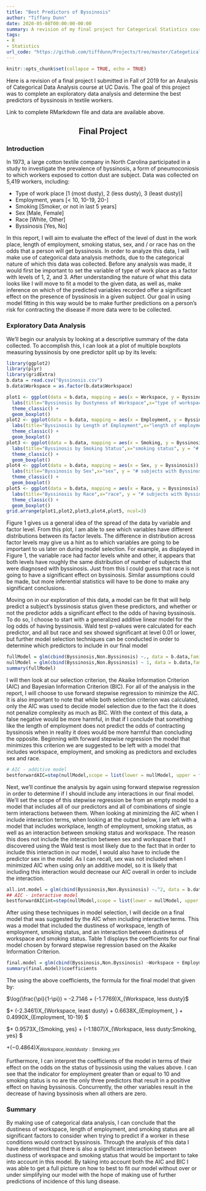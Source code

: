 ```yaml
---
title: "Best Predictors of Byssinosis"
author: "Tiffany Dunn"
date: 2020-05-08T00:00:00-00:00
summary: A revision of my final project for Categorical Statistics course while at UC Davis.
tags:
- R
- Statistics
url_code: "https://github.com/tiffdunn/Projects/tree/master/CategoticalStats"
---
```


```r
knitr::opts_chunk$set(collapse = TRUE, echo = TRUE)
```

Here is a revision of a final project I submitted in Fall of 2019 for an Analysis of Categorical Data Analysis course at UC Davis. The goal of this project was to complete an exploratory data analysis and determine the best predictors of byssinosis in textile workers.

Link to complete RMarkdown file and data are available above.

<center> <h2>Final Project</h2> </center>

### Introduction

In 1973, a large cotton textile company in North Carolina participated in a study to investigate the prevalence of byssinosis, a form of pneumoconiosis to which workers exposed to cotton dust are subject. Data was collected on 5,419 workers, including:

* Type of work place [1 (most dusty), 2 (less dusty), 3 (least dusty)]
* Employment, years [< 10, 10-19, 20-]
* Smoking [Smoker, or not in last 5 years]
* Sex [Male, Female]
* Race [White, Other]
* Byssinosis [Yes, No]

In this report, I will aim to evaluate the effect of the level of dust in the work place, length of employment, smoking status, sex, and / or race has on the odds that a person will get byssinosis. In order to analyze this data, I will make use of categorical data analysis methods, due to the categorical nature of which this data was collected. Before any analysis was made, it would first be important to set the variable of type of work place as a factor with levels of 1, 2, and 3. After understanding the nature of what this data looks like I will move to fit a model to the given data, as well as, make inference on which of the predicted variables recorded offer a significant effect on the presence of byssinosis in a given subject. Our goal in using model fitting in this way would be to make further predictions on a person’s risk for contracting the disease if more data were to be collected.

### Exploratory Data Analysis

We'll begin our analysis by looking at a descriptive summary of the data collected. To accomplish this, I can look at a plot of multiple boxplots measuring byssinosis by one predictor split up by its levels:

```r
library(ggplot2)
library(plyr)
library(gridExtra)
b.data = read.csv("Byssinosis.csv")
b.data$Workspace = as.factor(b.data$Workspace)

plot1 <- ggplot(data = b.data, mapping = aes(x = Workspace, y = Byssinosis)) +
  labs(title="Byssinosis by Dustyness of Workspace",x="type of workspace", y = "# subjects with Byssinosis") +
  theme_classic() +
  geom_boxplot()
plot2 <- ggplot(data = b.data, mapping = aes(x = Employment, y = Byssinosis), main = "Bysinosis status by Employment length") +
  labs(title="Byssinosis by Length of Employment",x="length of employment (years)", y = "# subjects with Byssinosis") +
  theme_classic() +
  geom_boxplot()
plot3 <- ggplot(data = b.data, mapping = aes(x = Smoking, y = Byssinosis)) +
  labs(title="Byssinosis by Smoking Status",x="smoking status", y = "# subjects with Byssinosis") +
  theme_classic() +
  geom_boxplot()
plot4 <- ggplot(data = b.data, mapping = aes(x = Sex, y = Byssinosis)) +
  labs(title="Byssinosis by Sex",x="sex", y = "# subjects with Byssinosis") +
  theme_classic() +
  geom_boxplot()
plot5 <- ggplot(data = b.data, mapping = aes(x = Race, y = Byssinosis)) +
  labs(title="Byssinosis by Race",x="race", y = "# subjects with Byssinosis") +
  theme_classic() +
  geom_boxplot()
grid.arrange(plot1,plot2,plot3,plot4,plot5, ncol=3)
```

Figure 1 gives us a general idea of the spread of the data by variable and factor level. From this plot, I am able to see which variables have different distributions between its factor levels. The difference in distribution across factor levels may give us a hint as to which variables are going to be important to us later on during model selection. For example, as displayed in Figure 1, the variable race had factor levels white and other, it appears that both levels have roughly the same distribution of number of subjects that were diagnosed with byssinosis. Just from this I could guess that race is not going to have a significant effect on byssinosis. Similar assumptions could be made, but more inferential statistics will have to be done to make any significant conclusions.

Moving on in our exploration of this data, a model can be fit that will help predict a subject’s byssinosis status given these predictors, and whether or not the predictor adds a significant effect to the odds of having byssinosis. To do so, I choose to start with a generalized additive linear model for the log odds of having byssinosis. Wald test p-values were calculated for each predictor, and all but race and sex showed significant at level 0.01 or lower, but further model selection techniques can be conducted in order to determine which predictors to include in our final model

```r
fullModel = glm(cbind(Byssinosis,Non.Byssinosis) ~., data = b.data,family = binomial())
nullModel = glm(cbind(Byssinosis,Non.Byssinosis) ~ 1, data = b.data,family = binomial())
summary(fullModel)
```


I will then look at our selection criterion, the Akaike Information Criterion (AIC) and Bayesian Information Criterion (BIC). For all of the analysis in the report, I will choose to use forward stepwise regression to minimize the AIC. It is also important to note that while both selection criterion was calculated, only the AIC was used to decide model selection due to the fact the it does not penalize complexity as much as BIC. With the context of this data, a false negative would be more harmful, in that if I conclude that something like the length of employment does not predict the odds of contracting byssinosis when in reality it does would be more harmful than concluding the opposite. Beginning with forward stepwise regression the model that minimizes this criterion we are suggested to be left with a model that includes workspace, employment, and smoking as predictors and excludes sex and race.

```r
# AIC - additive model
bestforwardAIC=step(nullModel,scope = list(lower = nullModel, upper = fullModel),direction = "forward")
```


Next, we'll continue the analysis by again using forward stepwise regression in order to determine if I should include any interactions in our final model. We'll set the scope of this stepwise regression be from an empty model to a model that includes all of our predictors and all of combinations of single term interactions between them. When looking at minimizing the AIC when I include interaction terms, when looking at the output below, I are left with a model that includes workplace, length of employment, smoking status, as well as an interaction between smoking status and workspace. The reason this does not include the interaction between sex and workspace that I discovered using the Wald test is most likely due to the fact that in order to include this interaction in our model, I would also have to include the predictor sex in the model. As I can recall, sex was not included when I minimized AIC when using only an additive model, so it is likely that including this interaction would decrease our AIC overall in order to include the interaction.

```r
all.int.model = glm(cbind(Byssinosis,Non.Byssinosis) ~.^2, data = b.data,family = binomial())
## AIC - interactive model
bestforwardAICint=step(nullModel,scope = list(lower = nullModel, upper = all.int.model),direction = "forward")
```


After using these techniques in model selection, I will decide on a final model that was suggested by the AIC when including interactive terms. This was a model that included the dustiness of workspace, length of employment, smoking status, and an interaction between dustiness of workspace and smoking status. Table 1 displays the coefficients for our final model chosen by forward stepwise regression based on the Akaike Information Criterion.

```r
final.model = glm(cbind(Byssinosis,Non.Byssinosis) ~Workspace + Employment + Smoking + Workspace*Smoking, data = b.data,family = binomial())
summary(final.model)$coefficients
```



The using the above coefficients, the formula for the final model that given by:


$\log(\frac{\pi}{1-\pi}) = -2.7146 + (-1.7769)X_{Workspace, less dusty}$

$+ (-2.3461)X_{Workspace, least dusty} + 0.6638X_{Employment, \ge20} + 0.4990X_{Employment, 10-19} $

$+ 0.9573X_{Smoking, yes} + (-1.1807)X_{Workspace, less dusty:Smoking, yes} $

$+ (-0.4864)X_{Workspace, least dusty:Smoking, yes}$



Furthermore, I can interpret the coefficients of the model in terms of their effect on the odds on the status of byssinosis using the values above. I can see that the indicator for employment greater than or equal to 10 and smoking status is no are the only three predictors that result in a positive effect on having byssinosis. Concurrently, the other variables result in the decrease of having byssinosis when all others are zero.

### Summary

By making use of categorical data analysis, I can conclude that the dustiness of workspace, length of employment, and smoking status are all significant factors to consider when trying to predict if a worker in these conditions would contract byssinosis. Through the analysis of this data I have determined that there is also a significant interaction between dustiness of workspace and smoking status that would be important to take into account in this model. By taking into account both the AIC and BIC I was able to get a full picture on how to best to fit our model without over or under simplifying our model with the hope of making use of further predictions of incidence of this lung disease.

